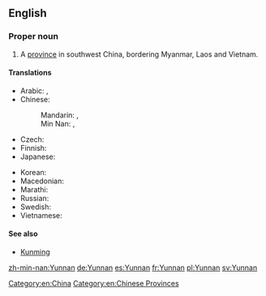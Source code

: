==English==

===Proper noun===
{{en-proper noun}}

# A [[province]] in southwest China, bordering Myanmar, Laos and Vietnam.

====Translations====
{{trans-top|a province in China}}
* Arabic: {{t-|ar|يونان|m|tr=yunaan}},  {{t-|ar|يوننان|m|tr=yunnaan}}
* Chinese:
*: Mandarin: {{t-|cmn|雲南|sc=Hani}}, {{t-|cmn|云南|tr=Yúnnán|sc=Hani}}
*: Min Nan: {{t-|nan|雲南}}, {{t-|nan|云南|tr=Hûn-lâm}}
* Czech: {{t-|cs|Jün-nan}}
* Finnish: {{t-|fi|Yunnan}}
* Japanese: {{t-|ja|雲南|tr=うんなん, Unnan}}
{{trans-mid}}
* Korean: {{t-|ko|윈난|tr=Winnan|sc=Hang}}
* Macedonian: {{t-|mk|Јунан|tr=Júnan|sc=Cyrl}}
* Marathi: {{t-|mr|युन्नान|tr=yunnāna|sc=Deva}}
* Russian: {{t-|ru|Юньнань|f|tr=Jun'nán'}}
* Swedish: {{t+|sv|Yunnan|n}}
* Vietnamese: {{t+|vi|Vân Nam}}
{{trans-bottom}}

====See also====
* [[Kunming]]

[[Category:en:China]]
[[Category:en:Chinese Provinces]]

[[zh-min-nan:Yunnan]]
[[de:Yunnan]]
[[es:Yunnan]]
[[fr:Yunnan]]
[[pl:Yunnan]]
[[sv:Yunnan]]